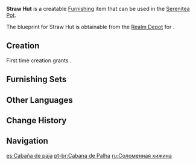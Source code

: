 {{Furnishing Infobox
|id             = 370101
|image          = Item Straw Hut.png
|category       = Building
|subcategory    = Liyue
|quality        = 2
|adeptal_energy = 30
|load           = 125
|reduced_load   = 62
|description    = A simple single-room house that is made from Fir Wood. Though it doesn't look impressive in the least, it will at least not collapse under the assault of ordinary wind and rain.<br />With limited manpower and materials, building such kind of house is not a bad idea.
|blueprint      = Realm Depot
}}
'''Straw Hut''' is a creatable [[Furnishing]] item that can be used in the [[Serenitea Pot]].

The blueprint for Straw Hut is obtainable from the [[Realm Depot]] for {{Item|Realm Currency|24|x=80}}.

==Creation==
First time creation grants {{Item|Trust|24|x=30}}.
{{Recipe
|type = Creation
|time = 12h
|Fir Wood = 8
|sort = Fir Wood
}}

==Furnishing Sets==
{{Craft Usage}}

==Other Languages==
{{Other Languages
|default_hidden = 1
|en      = Straw Hut
|zhs     = 干草庐屋
|zhs_rm  = Gāncǎo Lúwū
|zht     = 乾草廬屋
|zht_rm  = Gāncǎo Lúwū
|ja      = 干し草の家屋
|ja_rm   = Hoshikusa no Kaoku
|ko      = 건초 오두막
|ko_rm   = Geoncho Odumak
|es      = Cabaña de paja
|fr      = Cabane en paille
|ru      = Соломенная хижина
|th      = กระท่อมหญ้าคา
|th_rm   = 
|vi      = Nhà Tranh
|de      = Strohhütte
|id      = Pondok Jerami
|pt      = Cabana de Palha
|tr      = Hasır Kulübe
|it      = Capanna di paglia
}}

==Change History==
{{Change History|1.5}}

==Navigation==
{{Furnishing Navbox|exterior}}

[[es:Cabaña de paja]]
[[pt-br:Cabana de Palha]]
[[ru:Соломенная хижина]]